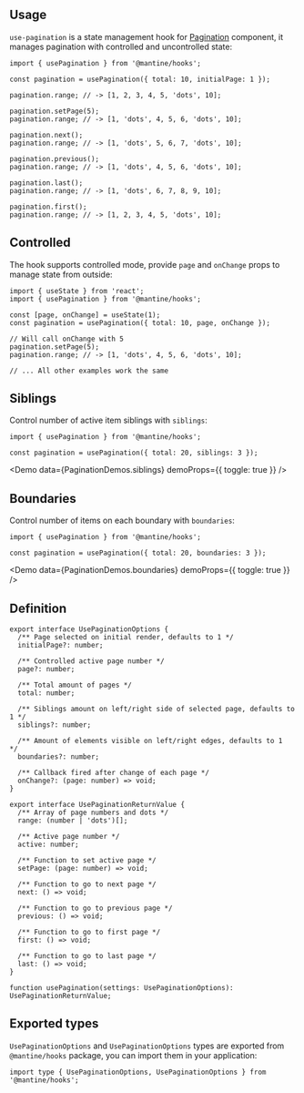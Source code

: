 

## Usage

`use-pagination` is a state management hook for [Pagination](/core/pagination/) component,
it manages pagination with controlled and uncontrolled state:

<Demo data={PaginationDemos.usage} />

```tsx
import { usePagination } from '@mantine/hooks';

const pagination = usePagination({ total: 10, initialPage: 1 });

pagination.range; // -> [1, 2, 3, 4, 5, 'dots', 10];

pagination.setPage(5);
pagination.range; // -> [1, 'dots', 4, 5, 6, 'dots', 10];

pagination.next();
pagination.range; // -> [1, 'dots', 5, 6, 7, 'dots', 10];

pagination.previous();
pagination.range; // -> [1, 'dots', 4, 5, 6, 'dots', 10];

pagination.last();
pagination.range; // -> [1, 'dots', 6, 7, 8, 9, 10];

pagination.first();
pagination.range; // -> [1, 2, 3, 4, 5, 'dots', 10];
```

## Controlled

The hook supports controlled mode, provide `page` and `onChange` props to manage state from outside:

```tsx
import { useState } from 'react';
import { usePagination } from '@mantine/hooks';

const [page, onChange] = useState(1);
const pagination = usePagination({ total: 10, page, onChange });

// Will call onChange with 5
pagination.setPage(5);
pagination.range; // -> [1, 'dots', 4, 5, 6, 'dots', 10];

// ... All other examples work the same
```

## Siblings

Control number of active item siblings with `siblings`:

```tsx
import { usePagination } from '@mantine/hooks';

const pagination = usePagination({ total: 20, siblings: 3 });
```

<Demo data={PaginationDemos.siblings} demoProps={{ toggle: true }} />

## Boundaries

Control number of items on each boundary with `boundaries`:

```tsx
import { usePagination } from '@mantine/hooks';

const pagination = usePagination({ total: 20, boundaries: 3 });
```

<Demo
  data={PaginationDemos.boundaries}
  demoProps={{ toggle: true }}
/>

## Definition

```tsx
export interface UsePaginationOptions {
  /** Page selected on initial render, defaults to 1 */
  initialPage?: number;

  /** Controlled active page number */
  page?: number;

  /** Total amount of pages */
  total: number;

  /** Siblings amount on left/right side of selected page, defaults to 1 */
  siblings?: number;

  /** Amount of elements visible on left/right edges, defaults to 1  */
  boundaries?: number;

  /** Callback fired after change of each page */
  onChange?: (page: number) => void;
}

export interface UsePaginationReturnValue {
  /** Array of page numbers and dots */
  range: (number | 'dots')[];

  /** Active page number */
  active: number;

  /** Function to set active page */
  setPage: (page: number) => void;

  /** Function to go to next page */
  next: () => void;

  /** Function to go to previous page */
  previous: () => void;

  /** Function to go to first page */
  first: () => void;

  /** Function to go to last page */
  last: () => void;
}

function usePagination(settings: UsePaginationOptions): UsePaginationReturnValue;
```

## Exported types

`UsePaginationOptions` and `UsePaginationOptions` types are exported from `@mantine/hooks` package,
you can import them in your application:

```tsx
import type { UsePaginationOptions, UsePaginationOptions } from '@mantine/hooks';
```
